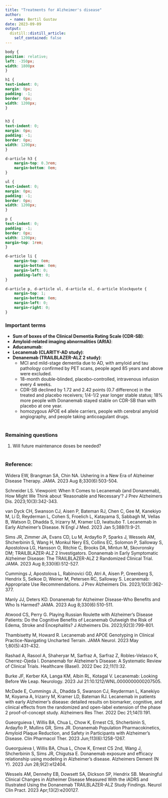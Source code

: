 ```yaml
---
title: "Treatments for Alzheimer's disease"
author:
  - name: Bertil Gustav
date: 2023-09-09
output:
  distill::distill_article:
    self_contained: false
---
```




```css
body {
position: relative;
left: -350px;
width: 1800px
}

h1 {
text-indent: 0;
margin: 0px;
padding: -1;
border: 0px;
width: 1200px;
}


h3 {
text-indent: 0;
margin: 0px;
padding: -1;
border: 0px;
width: 1200px;
}

d-article h3 {
    margin-top: 0.3rem;
    margin-bottom: 0em;
}

ul {
text-indent: 0;
margin: 0px;
padding: -1;
border: 0px;
width: 1200px;
}

p {
text-indent: 0;
padding: -1;
border: 0px;
width: 1200px;
margin-top: 1rem;
}

d-article li {
    margin-top: 0em;
    margin-bottom: 0em;
    margin-left: 0;
    padding-left: 0;
}

d-article p, d-article ul, d-article ol, d-article blockquote {
    margin-top: 1;
    margin-bottom: 0em;
    margin-left: 0;
    margin-right: 0;
}
```


### **Important terms**
- **Sum of boxes of the Clinical Dementia Rating Scale (CDR-SB)**:
- **Amyloid-related imaging abnormalities (ARIA)**:
- **Aducanumab**: 
- **Lecanemab (CLARITY-AD study)**: 
- **Denanemab (TRAILBLAZER-ALZ 2 study)**: 
  * MCI and mild-stage dementia due to AD, with amyloid and tau pathology confirmed by PET scans, people aged 85 years and above were excluded.
  * 18-month double-blinded, placebo-controlled, intravenous infusion every 4 weeks.
  * CDR-SB declined by 1.72 and 2.42 points (0.7 difference) in the treated and placebo receivers; 1/4-1/2 year longer stable status; 18% more people with Donanemab stayed stable on CDR-SB than with placebo at one year.
  * homozygous APOE e4 allele carriers, people with cerebral amyloid angiography, and people taking anticoagulant drugs. <br>
<br>

### **Remaining questions**
1. Will future maintenance doses be needed?<br>
<br>








### **Reference:**<br>
Widera EW, Brangman SA, Chin NA. Ushering in a New Era of Alzheimer Disease Therapy. JAMA. 2023 Aug 8;330(6):503-504.<br>

Schneider LS. Viewpoint: When It Comes to Lecanemab (and Donanemab), How Might We Think about 'Reasonable and Necessary'? J Prev Alzheimers Dis. 2023;10(3):342-343.<br> 

van Dyck CH, Swanson CJ, Aisen P, Bateman RJ, Chen C, Gee M, Kanekiyo M, Li D, Reyderman L, Cohen S, Froelich L, Katayama S, Sabbagh M, Vellas B, Watson D, Dhadda S, Irizarry M, Kramer LD, Iwatsubo T. Lecanemab in Early Alzheimer's Disease. N Engl J Med. 2023 Jan 5;388(1):9-21.<br>

Sims JR, Zimmer JA, Evans CD, Lu M, Ardayfio P, Sparks J, Wessels AM, Shcherbinin S, Wang H, Monkul Nery ES, Collins EC, Solomon P, Salloway S, Apostolova LG, Hansson O, Ritchie C, Brooks DA, Mintun M, Skovronsky DM; TRAILBLAZER-ALZ 2 Investigators. Donanemab in Early Symptomatic Alzheimer Disease: The TRAILBLAZER-ALZ 2 Randomized Clinical Trial. JAMA. 2023 Aug 8;330(6):512-527.<br>

Cummings J, Apostolova L, Rabinovici GD, Atri A, Aisen P, Greenberg S, Hendrix S, Selkoe D, Weiner M, Petersen RC, Salloway S. Lecanemab: Appropriate Use Recommendations. J Prev Alzheimers Dis. 2023;10(3):362-377.<br>

Manly JJ, Deters KD. Donanemab for Alzheimer Disease-Who Benefits and Who Is Harmed? JAMA. 2023 Aug 8;330(6):510-511.<br>

Atwood CS, Perry G. Playing Russian Roulette with Alzheimer's Disease Patients: Do the Cognitive Benefits of Lecanemab Outweigh the Risk of Edema, Stroke and Encephalitis? J Alzheimers Dis. 2023;92(3):799-801.<br>

Thambisetty M, Howard R. Lecanemab and APOE Genotyping in Clinical Practice-Navigating Uncharted Terrain. JAMA Neurol. 2023 May 1;80(5):431-432.<br>

Rashad A, Rasool A, Shaheryar M, Sarfraz A, Sarfraz Z, Robles-Velasco K, Cherrez-Ojeda I. Donanemab for Alzheimer's Disease: A Systematic Review of Clinical Trials. Healthcare (Basel). 2022 Dec 22;11(1):32.<br>

Burke JF, Kerber KA, Langa KM, Albin RL, Kotagal V. Lecanemab: Looking Before We Leap. Neurology. 2023 Jul 21:10.1212/WNL.0000000000207505.<br>

McDade E, Cummings JL, Dhadda S, Swanson CJ, Reyderman L, Kanekiyo M, Koyama A, Irizarry M, Kramer LD, Bateman RJ. Lecanemab in patients with early Alzheimer's disease: detailed results on biomarker, cognitive, and clinical effects from the randomized and open-label extension of the phase 2 proof-of-concept study. Alzheimers Res Ther. 2022 Dec 21;14(1):191.<br>


Gueorguieva I, Willis BA, Chua L, Chow K, Ernest CS, Shcherbinin S, Ardayfio P, Mullins GR, Sims JR. Donanemab Population Pharmacokinetics, Amyloid Plaque Reduction, and Safety in Participants with Alzheimer's Disease. Clin Pharmacol Ther. 2023 Jun;113(6):1258-1267.<br>


Gueorguieva I, Willis BA, Chua L, Chow K, Ernest CS 2nd, Wang J, Shcherbinin S, Sims JR, Chigutsa E. Donanemab exposure and efficacy relationship using modeling in Alzheimer's disease. Alzheimers Dement (N Y). 2023 Jun 28;9(2):e12404.<br>


Wessels AM, Dennehy EB, Dowsett SA, Dickson SP, Hendrix SB. Meaningful Clinical Changes in Alzheimer Disease Measured With the iADRS and Illustrated Using the Donanemab TRAILBLAZER-ALZ Study Findings. Neurol Clin Pract. 2023 Apr;13(2):e200127.<br>







